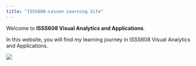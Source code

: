 ```yaml
---
title: "ISSS608-Lesson Learning Site"
---
```


Welcome to **ISSS608 Visual Analytics and Applications**.

In this website, you will find my learning journey in ISSS608 Visual Analytics and Applications.

![](images/clipboard-3438092479.jpeg)
